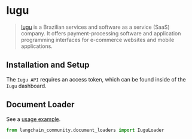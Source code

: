# Iugu

>[Iugu](https://www.iugu.com/) is a Brazilian services and software as a service (SaaS)
> company. It offers payment-processing software and application programming 
> interfaces for e-commerce websites and mobile applications.
 

## Installation and Setup

The `Iugu API` requires an access token, which can be found inside of the `Iugu` dashboard.


## Document Loader

See a [usage example](/docs/integrations/document_loaders/iugu).

```python
from langchain_community.document_loaders import IuguLoader
```
